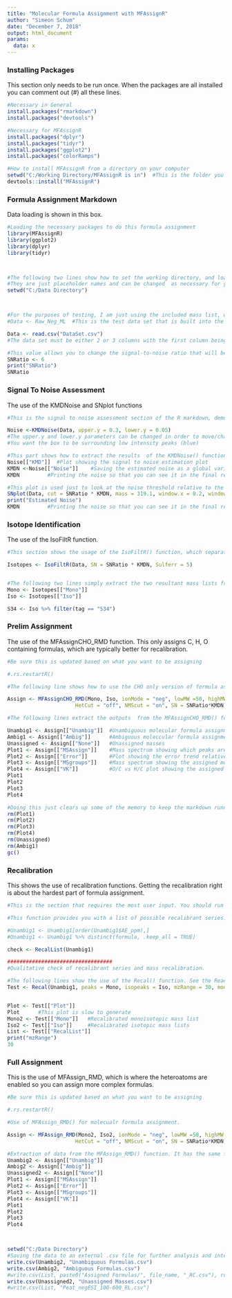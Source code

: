 ```yaml
---
title: "Molecular Formula Assignment with MFAssignR"
author: "Simeon Schum"
date: "December 7, 2018"
output: html_document
params: 
  data: x
---
```



### Installing Packages
This section only needs to be run once. When the packages are all installed you can comment out (#) all these lines.

```r
#Necessary in General
install.packages("rmarkdown")
install.packages("devtools")

#Necessary for MFAssignR
install.packages("dplyr")
install.packages("tidyr")
install.packages("ggplot2")
install.packages("colorRamps")

#How to install MFAssignR from a directory on your computer
setwd("C:/Working Directory/MFAssignR is in")  #This is the folder you have saved MFAssignR in
devtools::install("MFAssignR")

```

### Formula Assignment Markdown
Data loading is shown in this box.

```r
#Loading the necessary packages to do this formula assignment
library(MFAssignR)
library(ggplot2)
library(dplyr)
library(tidyr)



#The following two lines show how to set the working directory, and load the datafile
#They are just placeholder names and can be changed  as necessary for your work
setwd("C:/Data Directory")



#For the purposes of testing, I am just using the included mass list, which is was ionized by negative ESI
#Data <- Raw_Neg_ML  #This is the test data set that is built into the package

Data <- read.csv("DataSet.csv")
#The data set must be either 2 or 3 columns with the first column being ion masses, the second being abundance, and the optional third column being whatever you want (typically it is for retention time in LC analytical runs)

#This value allows you to change the signal-to-noise ratio that will be multiplied by the estimated noise to determing the noise removal threshold.
SNRatio <- 6
print("SNRatio")
SNRatio
```


### Signal To Noise Assessment
The use of the KMDNoise and SNplot functions

```r

#This is the signal to noise assessment section of the R markdown, demonstrating how to use the function KMDNoise()

Noise <-KMDNoise(Data, upper.y = 0.3, lower.y = 0.05)
#The upper.y and lower.y parameters can be changed in order to move/change size of the noise finding box.
#You want the box to be surrounding low intensity peaks (blue)

#This part shows how to extract the results  of the KMDNoise() function so that they can be used
Noise[["KMD"]]  #Plot showing the signal to noise estimation plot
KMDN <-Noise[["Noise"]]    #Saving the estimated noise as a global variable in the environment
KMDN         #Printing the noise so that you can see it in the final report.

#This plot is used just to look at the noise threshold relative to the mass peaks and their intensities.
SNplot(Data, cut = SNRatio * KMDN, mass = 319.1, window.x = 0.2, window.y = 10) 
print("Estimated Noise")
KMDN         #Printing the noise so that you can see it in the final report.
```

### Isotope Identification
The use of the IsoFiltR function.

```r

#This section shows the usage of the IsoFiltR() function, which separates the single raw mass list that you should be using into a list of likely monoisotopic masses ("Mono") and likely polyisotopic masses ("Iso")

Isotopes <- IsoFiltR(Data, SN = SNRatio * KMDN, Sulferr = 5)


#The following two lines simply extract the two resultant mass lists from IsoFiltR so that they can be used in later steps.
Mono <- Isotopes[["Mono"]]
Iso <- Isotopes[["Iso"]]

S34 <- Iso %>% filter(tag == "S34")

```

### Prelim Assignment
The use of the MFAssignCHO_RMD function. This only assigns C, H, O containing formulas, which are typically better for recalibration.

```r
#Be sure this is updated based on what you want to be assigning

#.rs.restartR()

#The following line shows how to use the CHO only version of formula assignment. It is typically done in order to find molecular formula series to be used in recalibration

Assign <- MFAssignCHO_RMD(Mono, Iso, ionMode = "neg", lowMW =50, highMW = 1000, ppm_err = 3, H_Cmin = 0.3, Omin = 1,
                      HetCut = "off", NMScut = "on", SN = SNRatio*KMDN)   #Standard parameters for negative mode
```



```r
#The following lines extract the outputs  from the MFAssignCHO_RMD() function, there are 4 plots and 3 dataframes.

Unambig1 <- Assign[["Unambig"]]  #Unambiguous molecular formula assignments
Ambig1 <- Assign[["Ambig"]]      #Ambiguous moleccular formula assignments
Unassigned <- Assign[["None"]]   #Unassigned masses
Plot1 <- Assign[["MSAssign"]]    #Mass spectrum showing which peaks are assigned and unassigned in the spectru 
Plot2 <- Assign[["Error"]]       #Plot showing the error trend relative to mass for assignments
Plot3 <- Assign[["MSgroups"]]    #Mass spectrum showing the assigned molecular formulas
Plot4 <- Assign[["VK"]]          #O/C vs H/C plot showing the assigned molecular formulas
Plot1
Plot2
Plot3
Plot4

#Doing this just clears up some of the memory to keep the markdown running as fast as possible
rm(Plot1)
rm(Plot2)
rm(Plot3)
rm(Plot4)
rm(Unassigned)
rm(Ambig1)
gc()
```

### Recalibration
This shows the use of recalibration functions. Getting the recalibration right is about the hardest part of formula assignment.

```r
#This is the section that requires the most user input. You should run through a representative sample first so that you know what recalibrants you are planning on using, and then set those recalibrants in the function

#This function provides you with a list of possible recalibrant series. See the ReadMe for more information about choosing recalibrants.

#Unambig1 <- Unambig1[order(Unambig1$AE_ppm),]
#Unambig1 <- Unambig1 %>% distinct(formula, .keep_all = TRUE)

check <- RecalList(Unambig1)

##################################
#Qualitative check of recalibrant series and mass recalibration.

#The following lines show the use of the Recal() function. See the ReadMe for more information about usage of this funtion.
Test <- Recal(Unambig1, peaks = Mono, isopeaks = Iso, mzRange = 30, mode = "neg", SN = SNRatio*KMDN, series1 = "O10_H_10", series2 = "O5_H_6", series3 = "O7_H_8", series4 = "O8_H_8", series5 = "O4_H_2", series6 = "O10_H_9")


Plot <- Test[["Plot"]]
Plot      #This plot is slow to generate
Mono2 <- Test[["Mono"]]   #Recalibrated monoisotopic mass list
Iso2 <- Test[["Iso"]]     #Recalibrated isotopic mass lists
List <- Test[["RecalList"]]
print("mzRange")
30
```

### Full Assignment
This is the use of MFAssign_RMD, which is where the heteroatoms are enabled so you can assign more complex formulas.

```r
#Be sure this is updated based on what you want to be assigning

#.rs.restartR()

#Use of MFAssign_RMD() for molecualr formula assignment.

Assign <- MFAssign_RMD(Mono2, Iso2, ionMode = "neg", lowMW =50, highMW = 1000, Sx = 1, Nx = 3, ppm_err = 3, H_Cmin = 0.3, Omin = 1, SulfCheck = "on",
                      HetCut = "off", NMScut = "on", SN = SNRatio*KMDN, MSMS = "on", Ambig = "on")   #Standard parameters for negative mode
```

```r

#Extraction of data from the MFAssign_RMD() function. It has the same format as the MFAssignCHO_RMD() function.
Unambig2 <- Assign[["Unambig"]]
Ambig2 <- Assign[["Ambig"]]
Unassigned2 <- Assign[["None"]]
Plot1 <- Assign[["MSAssign"]]
Plot2 <- Assign[["Error"]]
Plot3 <- Assign[["MSgroups"]]
Plot4 <- Assign[["VK"]]
Plot1
Plot2
Plot3
Plot4



setwd("C:/Data Directory")
#Saving the data to an external .csv file for further analysis and interpretation.
write.csv(Unambig2, "Unambiguous Formulas.csv")
write.csv(Ambig2, "Ambiguous Formulas.csv")
#write.csv(List, paste0("Assigned Formulas/", file_name, "_RC.csv"), row.names=FALSE, na="")
write.csv(Unassigned2, "Unassigned Masses.csv")
#write.csv(List, "Peat_negESI_100-600_RL.csv")

```



